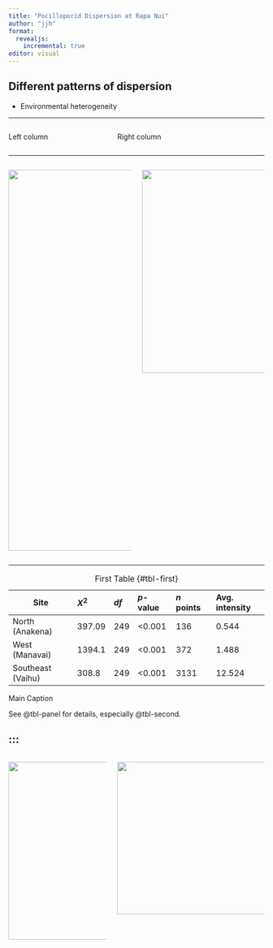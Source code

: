 ```yaml
---
title: "Pocilloporid Dispersion at Rapa Nui"
author: "jjh"
format: 
  revealjs:
    incremental: true
editor: visual
---
```


::: {.incremental}
## Different patterns of dispersion {.smaller}

-   Environmental heterogeneity
:::

----

:::: {.columns}
::: {.column width="40%"}
Left column
:::

::: {.column width="60%"}
Right column
:::
::::

----

:::: {.columns}
::: {.column width="100%"}
![](rpn_ortho_trace_centroids.png){.absolute top="0" left="0" width="350" height="750"}
:::

::: {.column width="100%"}
![](rpn_quadrat_count.png){.absolute top="0" right="0" width="600" height="400"}
:::
::::

----

::: {#tbl-panel layout-ncol=1}
  
| Site              | $X^{2}$ | $df$ | $p$-value | $n$ points | Avg. intensity |
|-------------------|:--------|:-----|:----------|:-----------|:---------------|
| North (Anakena)   | 397.09  | 249  | \<0.001   | 136        | 0.544          |
| West (Manavai)    | 1394.1  | 249  | \<0.001   | 372        | 1.488          |
| Southeast (Vaihu) | 308.8   | 249  | \<0.001   | 3131       | 12.524         |

: First Table {#tbl-first}

Main Caption
:::
            
See @tbl-panel for details, especially @tbl-second.

:::
----

:::: {.columns}
::: {.column width="40%"}
![](poci_size_hist.png){.absolute top="0" left="0" width="375" height="350"}
:::

::: {.column width="60%"}
![](rpn_poci_size_LAI.png){.absolute top="10" right="10" width="400" height="300"}
:::
::::
